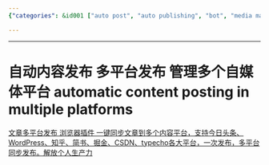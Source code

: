 ```yaml
---
{"categories": &id001 ["auto post", "auto publishing", "bot", "media manage", "pyjom", "stub"], "category": "Cross-Platform Publishing", "date": "2022-08-14 16:49:02", "description": "Discover how to automatically post your content on various platforms like Toutiao, WordPress, Zhihu, Jiathisay, Juejin, CSDN, and Typecho with just one click. Boost your personal productivity by syncing effortlessly across multiple content platforms.", "tags": *id001, "title": "自动内容发布 多平台发布 管理多个自媒体平台 automatic content posting in multiple platforms"}

---
```


------

# 自动内容发布 多平台发布 管理多个自媒体平台 automatic content posting in multiple platforms

[文章多平台发布 浏览器插件 一键同步文章到多个内容平台，支持今日头条、WordPress、知乎、简书、掘金、CSDN、typecho各大平台，一次发布，多平台同步发布。解放个人生产力](https://github.com/wechatsync/Wechatsync)

